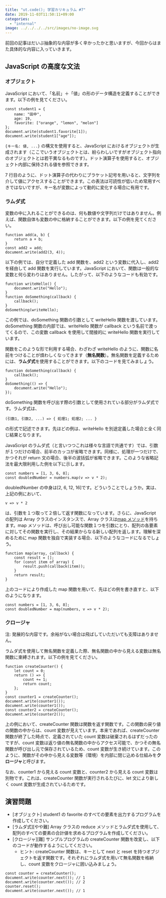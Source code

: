 ```yaml
---
title: "ut.code(); 学習カリキュラム #7"
date: 2019-11-03T11:50:11+09:00
categories:
  - "internal"
image: ../../../../src/images/no-image.svg
---
```


前回の記事はだいぶ抽象的な内容が多く辛かったかと思いますが、今回からはまた具体的な内容に入っていきます。

## JavaScript の高度な文法

### オブジェクト

JavaScript において、「名前」＋「値」の形のデータ構造を定義することができます。以下の例を見てください。

```
const student1 = {
    name: "田中",
    age: 19,
    favorite: ["orange", "lemon", "melon"]
};
document.write(student1.favorite[1]);
document.write(student1["age"]);
```

`{キー名: 値, ...}` の構文を使用すると、JavaScript におけるオブジェクトが生成されます（ここでいうオブジェクトとは、紛らわしいですがオブジェクト指向のオブジェクトとは若干異なるものです）。ドット演算子を使用すると、オブジェクト内部に保持される値を参照できます。

7 行目のように、ドット演算子の代わりにブラケット記号を用いると、文字列を介して値にアクセスすることができます。この表法は可読性が低いため常用すべきではないですが、キー名が変数によって動的に変化する場合に有用です。

### ラムダ式

変数の中に入れることができるのは、何も数値や文字列だけではありません。例えば、関数自体も変数の中に格納することができます。以下の例を見てください。

```
function add(a, b) {
    return a + b;
}
const add2 = add;
document.write(add2(3, 4));
```

以下の例では、自分で定義した add 関数を、add2 という変数に代入し、add2 を経由して add 関数を実行しています。JavaScript において、関数は一般的な変数と何ら変わりはありません。したがって、以下のようなコードも有効です。

```
function writeHello() {
    document.write("Hello");
}
function doSomething(callback) {
    callback();
}
doSomething(writeHello);
```

この例では、doSomething 関数の引数として writeHello 関数を渡しています。doSomething 関数の内部では、writeHello 関数が callback という名前で渡ってくるので、この変数 callback を使用して間接的に writeHello 関数を実行しています。

関数をこのような形で利用する場合、わざわざ writeHello のように、関数に名前をつけることが煩わしくなってきます（**無名関数**）。無名関数を定義するためには、**ラムダ式**を使用することができます。以下のコードを見てみましょう。

```
function doSomething(callback) {
    callback();
}
doSomething(() => {
    document.write("Hello");
});
```

doSomething 関数を呼び出す際の引数として使用されている部分がラムダ式です。ラムダ式は、

```
(引数1, 引数2, ...) => { 処理1; 処理2; ... }
```

の形式で記述できます。先ほどの例は、writeHello を別途定義した場合と全く同じ結果となります。

JavaScript のラムダ式（と言いつつこれは様々な言語で共通です）では、引数が１つだけの場合、前半のカッコが省略できます。同様に、処理が一つだけで、かつそれが return 文の場合、後半の波括弧が省略できます。このような省略記法を最大限利用した例を以下に示します。

```
const numbers = [1, 3, 6, 8];
const doubledNumber = numbers.map(v => v * 2);
```

doubledNumber の中身は\[2, 6, 12, 16\]です。どういうことでしょうか。実は、上記の例において、

```
v => v * 2
```

は、引数を１つ取って２倍して返す関数になっています。さらに、JavaScript の配列は Array クラスのインスタンスで、Array クラスは[map メソッド](https://developer.mozilla.org/ja/docs/Web/JavaScript/Reference/Global_Objects/Array/map)を持ちます。map メソッドは、呼び出し可能な関数１つを引数にとり、配列の各要素に対してその関数を実行し、その結果からなる新しい配列を返します。理解を深めるために map 関数を独自で実装する場合、以下のようなコードになるでしょう。

```
function map(array, callback) {
    const result = [];
    for (const item of array) {
        result.push(callback(item));
    }
    return result;
}
```

上のコードにより作成した map 関数を用いて、先ほどの例を書き直すと、以下のようになります。

```
const numbers = [1, 3, 6, 8];
const doubledNumber = map(numbers, v => v * 2);
```

### クロージャ

注: 発展的な内容です。余裕がない場合は飛ばしていただいても支障はありません。

ラムダ式を使用して無名関数を定義した際、無名関数の中から見える変数は無名関数に束縛されます。以下の例を見てください。

```
function createCounter() {
    let count = 0;
    return () => {
        count += 1;
        return count;
    };
}
const counter1 = createCounter();
document.write(counter1());
document.write(counter1());
const counter2 = createCounter();
document.write(counter2());
```

上の例において、createCounter 関数は関数を返す関数です。この関数の戻り値の関数の中からは、count 変数が見えています。本来であれば、createCounter 関数が終了した時点で、定義されていた count 変数は破棄されるはずだったのですが、count 変数は返り値の無名関数の中からアクセス可能で、かつその無名関数が呼び出し元で保存されているため、count 変数が生き続けています。このように、関数がその中から見える変数等（環境）を内部に閉じ込める仕組みを**クロージャ**と呼びます。

なお、counter1 から見える count 変数と、counter2 から見える count 変数は別物です。これは、createCounter 関数が実行されるたびに、let 文により新しく count 変数が生成されているためです。

## 演習問題

- \[オブジェクト\] student1 の favorite のすべての要素を出力するプログラムを作成してください。
- \[ラムダ式\]\[やや難\] Array クラスの reduce メソッドとラムダ式を使用して、配列のすべての要素の合計値を求めるプログラムを作成してください。
- \[クロージャ\]\[難\] サンプルプログラムの createCounter 関数を改変し、以下のコードが動作するようにしてください。
  - ヒント: createCounter 関数は、キーとして next と reset を持つオブジェクトを返す関数です。それぞれにラムダ式を用いて無名関数を格納し、count 変数をクロージャに囲い込みましょう。

```
const counter = createCounter();
document.write(counter.next()); // 1
document.write(counter.next()); // 2
counter.reset();
document.write(counter.next()); // 1
```
